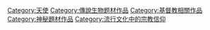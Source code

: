[[Category:天使|Category:天使]]
[[Category:傳說生物题材作品|Category:傳說生物题材作品]]
[[Category:基督教相關作品|Category:基督教相關作品]]
[[Category:神秘題材作品|Category:神秘題材作品]]
[[Category:流行文化中的宗教信仰|Category:流行文化中的宗教信仰]]